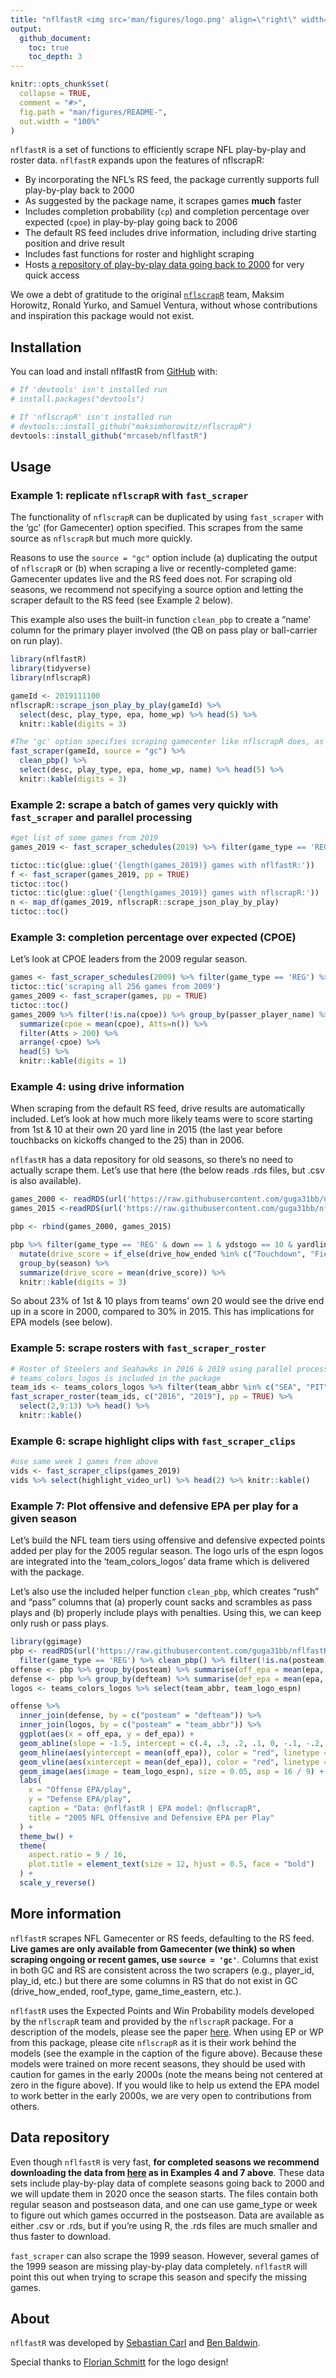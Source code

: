 ```yaml
---
title: "nflfastR <img src='man/figures/logo.png' align=\"right\" width=\"25%\" />"
output:
  github_document:
    toc: true
    toc_depth: 3
---
```


<!-- README.md is generated from README.Rmd. Please edit that file -->

```r
knitr::opts_chunk$set(
  collapse = TRUE,
  comment = "#>",
  fig.path = "man/figures/README-",
  out.width = "100%"
)
```



<!-- badges: start -->
<!-- badges: end -->

`nflfastR` is a set of functions to efficiently scrape NFL play-by-play and roster data. `nflfastR` expands upon the features of nflscrapR:
  
* By incorporating the NFL's RS feed, the package currently supports full play-by-play back to 2000
* As suggested by the package name, it scrapes games **much** faster
* Includes completion probability (`cp`) and completion percentage over expected (`cpoe`) in play-by-play going back to 2006
* The default RS feed includes drive information, including drive starting position and drive result
* Includes fast functions for roster and highlight scraping
* Hosts [a repository of play-by-play data going back to 2000](https://github.com/guga31bb/nflfastR-data) for very quick access

We owe a debt of gratitude to the original [`nflscrapR`](https://github.com/maksimhorowitz/nflscrapR) team, Maksim Horowitz, Ronald Yurko, and Samuel Ventura, without whose contributions and inspiration this package would not exist.


## Installation

You can load and install nflfastR from [GitHub](https://github.com/) with:

``` r
# If 'devtools' isn't installed run
# install.packages("devtools")

# If 'nflscrapR' isn't installed run
# devtools::install_github("maksimhorowitz/nflscrapR")
devtools::install_github("mrcaseb/nflfastR")
```

## Usage

### Example 1: replicate `nflscrapR` with `fast_scraper`

The functionality of `nflscrapR` can be duplicated by using `fast_scraper` with the 'gc' (for Gamecenter) option specified. This scrapes from the same source as `nflscrapR` but much more quickly. 

Reasons to use the `source = "gc"` option include (a) duplicating the output of `nflscrapR` or (b) when scraping a live or recently-completed game: Gamecenter updates live and the RS feed does not. For scraping old seasons, we recommend not specifying a source option and letting the scraper default to the RS feed (see Example 2 below).

This example also uses the built-in function `clean_pbp` to create a "name' column for the primary player involved (the QB on pass play or ball-carrier on run play).

``` r
library(nflfastR)
library(tidyverse)
library(nflscrapR)

gameId <- 2019111100
nflscrapR::scrape_json_play_by_play(gameId) %>%
  select(desc, play_type, epa, home_wp) %>% head(5) %>% 
  knitr::kable(digits = 3)
```

``` r
#The 'gc' option specifies scraping gamecenter like nflscrapR does, as opposed to 'rs'
fast_scraper(gameId, source = "gc") %>%
  clean_pbp() %>%
  select(desc, play_type, epa, home_wp, name) %>% head(5) %>% 
  knitr::kable(digits = 3)
```

### Example 2: scrape a batch of games very quickly with `fast_scraper` and parallel processing
``` r
#get list of some games from 2019
games_2019 <- fast_scraper_schedules(2019) %>% filter(game_type == 'REG') %>% head(16) %>% pull(game_id)

tictoc::tic(glue::glue('{length(games_2019)} games with nflfastR:'))
f <- fast_scraper(games_2019, pp = TRUE)
tictoc::toc()
tictoc::tic(glue::glue('{length(games_2019)} games with nflscrapR:'))
n <- map_df(games_2019, nflscrapR::scrape_json_play_by_play)
tictoc::toc()
```

### Example 3: completion percentage over expected (CPOE)

Let's look at CPOE leaders from the 2009 regular season.
``` r
games <- fast_scraper_schedules(2009) %>% filter(game_type == 'REG') %>% pull(game_id)
tictoc::tic('scraping all 256 games from 2009')
games_2009 <- fast_scraper(games, pp = TRUE)
tictoc::toc()
games_2009 %>% filter(!is.na(cpoe)) %>% group_by(passer_player_name) %>%
  summarize(cpoe = mean(cpoe), Atts=n()) %>%
  filter(Atts > 200) %>%
  arrange(-cpoe) %>%
  head(5) %>% 
  knitr::kable(digits = 1)
```

### Example 4: using drive information
When scraping from the default RS feed, drive results are automatically included. Let's look at how much more likely teams were to score starting from 1st & 10 at their own 20 yard line in 2015 (the last year before touchbacks on kickoffs changed to the 25) than in 2006.

`nflfastR` has a data repository for old seasons, so there's no need to actually scrape them. Let's use that here (the below reads .rds files, but .csv is also available).
``` r
games_2000 <- readRDS(url('https://raw.githubusercontent.com/guga31bb/nflfastR-data/master/data/play_by_play_2000.rds'))
games_2015 <-readRDS(url('https://raw.githubusercontent.com/guga31bb/nflfastR-data/master/data/play_by_play_2015.rds'))

pbp <- rbind(games_2000, games_2015)

pbp %>% filter(game_type == 'REG' & down == 1 & ydstogo == 10 & yardline_100 == 80) %>%
  mutate(drive_score = if_else(drive_how_ended %in% c("Touchdown", "Field_Goal"), 1, 0)) %>%
  group_by(season) %>%
  summarize(drive_score = mean(drive_score)) %>% 
  knitr::kable(digits = 3)
```

So about 23% of 1st & 10 plays from teams' own 20 would see the drive end up in a score in 2000, compared to 30% in 2015. This has implications for EPA models (see below).

### Example 5: scrape rosters with `fast_scraper_roster`
``` r
# Roster of Steelers and Seahawks in 2016 & 2019 using parallel processing
# teams_colors_logos is included in the package
team_ids <- teams_colors_logos %>% filter(team_abbr %in% c("SEA", "PIT")) %>% pull(team_id)
fast_scraper_roster(team_ids, c("2016", "2019"), pp = TRUE) %>% 
  select(2,9:13) %>% head() %>%
  knitr::kable()
```

### Example 6: scrape highlight clips with `fast_scraper_clips`
``` r
#use same week 1 games from above
vids <- fast_scraper_clips(games_2019)
vids %>% select(highlight_video_url) %>% head(2) %>% knitr::kable()
```

### Example 7: Plot offensive and defensive EPA per play for a given season
Let's build the NFL team tiers using offensive and defensive expected points added per play for the 2005 regular season. The logo urls of the espn logos are integrated into the 'team_colors_logos' data frame which is delivered with the package. 

Let's also use the included helper function `clean_pbp`, which creates "rush" and "pass" columns that (a) properly count sacks and scrambles as pass plays and (b) properly include plays with penalties. Using this, we can keep only rush or pass plays.
```r
library(ggimage)
pbp <- readRDS(url('https://raw.githubusercontent.com/guga31bb/nflfastR-data/master/data/play_by_play_2005.rds')) %>%
  filter(game_type == 'REG') %>% clean_pbp() %>% filter(!is.na(posteam) & (rush == 1 | pass == 1))
offense <- pbp %>% group_by(posteam) %>% summarise(off_epa = mean(epa, na.rm = TRUE))
defense <- pbp %>% group_by(defteam) %>% summarise(def_epa = mean(epa, na.rm = TRUE))
logos <- teams_colors_logos %>% select(team_abbr, team_logo_espn)

offense %>%
  inner_join(defense, by = c("posteam" = "defteam")) %>%
  inner_join(logos, by = c("posteam" = "team_abbr")) %>%
  ggplot(aes(x = off_epa, y = def_epa)) +
  geom_abline(slope = -1.5, intercept = c(.4, .3, .2, .1, 0, -.1, -.2, -.3), alpha = .2) +
  geom_hline(aes(yintercept = mean(off_epa)), color = "red", linetype = "dashed") +
  geom_vline(aes(xintercept = mean(def_epa)), color = "red", linetype = "dashed") +
  geom_image(aes(image = team_logo_espn), size = 0.05, asp = 16 / 9) +
  labs(
    x = "Offense EPA/play",
    y = "Defense EPA/play",
    caption = "Data: @nflfastR | EPA model: @nflscrapR",
    title = "2005 NFL Offensive and Defensive EPA per Play"
  ) +
  theme_bw() +
  theme(
    aspect.ratio = 9 / 16,
    plot.title = element_text(size = 12, hjust = 0.5, face = "bold")
  ) +
  scale_y_reverse()
```

## More information

`nflfastR` scrapes NFL Gamecenter or RS feeds, defaulting to the RS feed. **Live games are only available from Gamecenter (we think) so when scraping ongoing or recent games, use `source = 'gc'`**. Columns that exist in both GC and RS are consistent across the two scrapers (e.g., player_id, play_id, etc.) but there are some columns in RS that do not exist in GC (drive_how_ended, roof_type, game_time_eastern, etc.).

`nflfastR` uses the Expected Points and Win Probability models developed by the `nflscrapR` team and provided by the `nflscrapR` package. For a description of the models, please see the paper [here](https://arxiv.org/pdf/1802.00998.pdf). When using EP or WP from this package, please cite `nflscrapR` as it is their work behind the models (see the example in the caption of the figure above). Because these models were trained on more recent seasons, they should be used with caution for games in the early 2000s (note the means being not centered at zero in the figure above). If you would like to help us extend the EPA model to work better in the early 2000s, we are very open to contributions from others.

## Data repository

Even though `nflfastR` is very fast, **for completed seasons we recommend downloading the data from [here](https://github.com/guga31bb/nflfastR-data) as in Examples 4 and 7 above**. These data sets include play-by-play data of complete seasons going back to 2000 and we will update them in 2020 once the season starts. The files contain both regular season and postseason data, and one can use game_type or week to figure out which games occurred in the postseason. Data are available as either .csv or .rds, but if you're using R, the .rds files are much smaller and thus faster to download.

`fast_scraper` can also scrape the 1999 season. However, several games of the 1999 season are missing play-by-play data completely. `nflfastR` will point this out when trying to scrape this season and specify the missing games. 

## About

`nflfastR` was developed by [Sebastian Carl](https://twitter.com/mrcaseb) and [Ben Baldwin](https://twitter.com/benbbaldwin).

Special thanks to [Florian Schmitt](https://twitter.com/Flosch1006) for the logo design!

